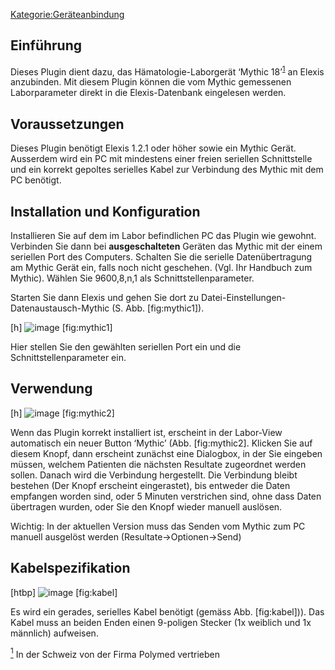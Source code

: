 [[Kategorie:Geräteanbindung]]
== Einführung ==

Dieses Plugin dient dazu, das Hämatologie-Laborgerät ‘Mythic 18’<sup>[[#fn1|1]]</sup> an Elexis anzubinden. Mit diesem Plugin können die vom Mythic gemessenen Laborparameter direkt in die Elexis-Datenbank eingelesen werden.

== Voraussetzungen ==

Dieses Plugin benötigt Elexis 1.2.1 oder höher sowie ein Mythic Gerät. Ausserdem wird ein PC mit mindestens einer freien seriellen Schnittstelle und ein korrekt gepoltes serielles Kabel zur Verbindung des Mythic mit dem PC benötigt.

== Installation und Konfiguration ==

Installieren Sie auf dem im Labor befindlichen PC das Plugin wie gewohnt. Verbinden Sie dann bei '''ausgeschalteten''' Geräten das Mythic mit der einem seriellen Port des Computers. Schalten Sie die serielle Datenübertragung am Mythic Gerät ein, falls noch nicht geschehen. (Vgl. Ihr Handbuch zum Mythic). Wählen Sie 9600,8,n,1 als Schnittstellenparameter.

Starten Sie dann Elexis und gehen Sie dort zu Datei-Einstellungen-Datenaustausch-Mythic (S. Abb. [fig:mythic1]).

[h] [[Image:ch.elexis.connect.mythic:mythic2.png|image]] [fig:mythic1]

Hier stellen Sie den gewählten seriellen Port ein und die Schnittstellenparameter ein.

== Verwendung ==

[h] [[Image:ch.elexis.connect.mythic:mythic1.png|image]] [fig:mythic2]

Wenn das Plugin korrekt installiert ist, erscheint in der Labor-View automatisch ein neuer Button ‘Mythic’ (Abb. [fig:mythic2]. Klicken Sie auf diesem Knopf, dann erscheint zunächst eine Dialogbox, in der Sie eingeben müssen, welchem Patienten die nächsten Resultate zugeordnet werden sollen. Danach wird die Verbindung hergestellt. Die Verbindung bleibt bestehen (Der Knopf erscheint eingerastet), bis entweder die Daten empfangen worden sind, oder 5 Minuten verstrichen sind, ohne dass Daten übertragen wurden, oder Sie den Knopf wieder manuell auslösen.

Wichtig: In der aktuellen Version muss das Senden vom Mythic zum PC manuell ausgelöst werden (Resultate-&gt;Optionen-&gt;Send)

== Kabelspezifikation ==

[htbp] [[Image:ch.elexis.connect.mythic:kabel.png|image]] [fig:kabel]

Es wird ein gerades, serielles Kabel benötigt (gemäss Abb. [fig:kabel])). Das Kabel muss an beiden Enden einen 9-poligen Stecker (1x weiblich und 1x männlich) aufweisen.

[[#fnr1|<sup>1</sup>]] In der Schweiz von der Firma Polymed vertrieben



{{PluginInfo
|plugin=ch.elexis.connect.mythic
| eingelesen=von /elexis-addons/ch.elexis.connect.mythic/doc/elexis-connect-mythic.tex am 25.03.2013
| name=Elexis-Connect-Mythic
| description=Verbindung von Elexis zum Hämatologiegerät Mythic 18
| category=feature
| license=EPL
| first_commit_date=2010-03-29
| first_commit_author=gerry
| responsible=support@medelexis.ch
| type=Geräteanbindung


}}